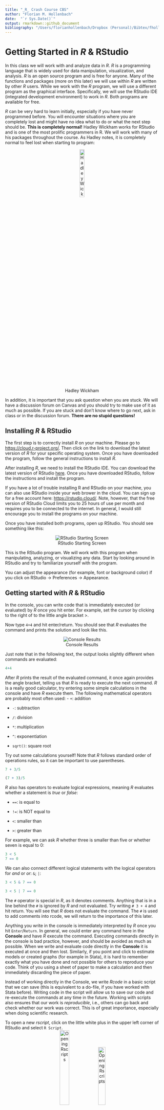 ```yaml
---
title: "_R_ Crash Course CBS"
author: "Florian M. Hollenbach"
date:  "`r Sys.Date()`"
output: rmarkdown::github_document
bibliography: "/Users/florianhollenbach/Dropbox (Personal)/Bibtex/fhollenbach_master.bib"
---
```



# Getting Started in _R_ & RStudio


In this class we will work with and analyze data in _R_. _R_ is a programming language that is widely used for data manipulation, visualization, and analysis. _R_ is an open source program and is free for anyone. Many of the functions and packages (more on this later) we will use within _R_ are written by other _R_ users. While we work with the _R_ program, we will use a different program as the graphical interface. Specifically, we will use the RStudio IDE (integrated development environment) to work in _R_. Both programs are available for free. 

_R_ can be very hard to learn initially, especially if you have never programmed before. You will encounter situations where you are completely lost and might have no idea what to do or what the next step should be. __This is completely normal!__ Hadley Wickham works for RStudio and is one of the most prolific programmers in R. We will work with many of his packages throughout the course. As Hadley notes, it is completely normal to feel lost when starting to program: 
<center>
![Hadley Wickham](images/wickham.jpeg){width=20%}
</center>
In addition, it is important that you ask question when you are stuck. We will have a discussion forum on Canvas and you should try to make use of it as much as possible. If you are stuck and don't know where to go next, ask in class or in the discussion forum. __There are no stupid questions!__

## Installing _R_ & RStudio

The first step is to correctly install _R_ on your machine. Please go to [https://cloud.r-project.org/](https://cloud.r-project.org/). Then click on the link to download the latest version of _R_ for your specific operating system. Once you have downloaded the program, follow the general instructions to install _R_.

After installing _R_, we need to install the RStudio IDE. You can download the latest version of RStudio [here](https://www.rstudio.com/products/rstudio/download/#download). Once you have downloaded RStudio, follow the instructions and install the program. 


If you have a lot of trouble installing R and RStudio on your machine, you can also use RStudio inside your web brower in the cloud. You can sign up for a free account here: [https://rstudio.cloud/](https://rstudio.cloud/). Note, however, that the free version of RStudio Cloud limits you to 25 hours of use per month and requires you to be connected to the internet. In general, I would still encourage you to install the programs on your machine. 

Once you have installed both programs, open up RStudio. You should see something like this: 
<center>
![RStudio Starting Screen](images/Rstudio.png)
</center>

This is the RStudio program. We will work with this program when manipulating, analyzing, or visualizing any data. Start by looking around in RStudio and try to familiarize yourself with the program. 

You can adjust the appearance (for example, font or background color) if you click on RStudio &rarr; Preferences &rarr; Appearance. 

## Getting started with _R_ & RStudio

In the console, you can write code that is immediately executed (or evaluated) by _R_ once you hit enter. For example, set the cursor by clicking to the right of to the little angle bracket >. 

Now type `4+4` and hit enter/return. You should see that _R_ evaluates the command and prints the solution and look like this. 
<center>
![Console Results](images/calc.png)
</center>

Just note that in the following text, the output looks slightly different when commands are evaluated:
```r
4+4
```

After _R_ prints the result of the evaluated command, it once again provides the angle bracket, telling us that _R_ is ready to execute the next command. _R_ is a really good calculator, try entering some simple calculations in the console and have _R_ execute them. The following mathematical operators are probably most often used: 
- `+`: addition

- `-`: subtraction

- `/`: division

- `*`: multiplication

- `^`: exponentiation

- `sqrt()`: square root

Try out some calculations yourself! 
Note that _R_ follows standard order of operations rules, so it can be important to use parentheses.

```r
7 + 3/5

(7 + 3)/5
```

_R_ also has operators to evaluate logical expressions, meaning _R_ evaluates whether a statement is *true* or *false*: 

- `==`: is equal to

- `!=`: is NOT equal to

- `<`: smaller than

- `>`: greater than

For example, we can ask _R_ whether three is smaller than five or whether seven is equal to 0: 

```r
3 < 5
7 == 0
```

We can also connect different logical statements with the logical operators for *and* or *or*: `&`; `|`:

```r
3 < 5 & 7 == 0

3 < 5 | 7 == 0 
```

The `#` operator is special in _R_, as it denotes comments. Anything that is in a line behind the `#` is ignored by _R_ and not evaluated. Try writing `# 3 + 4` and hit return. You will see that _R_ does not evaluate the command. The `#` is used to add comments into rcode, we will return to the importance of this later. 

Anything you write in the console is immediately interpreted by _R_ once you hit `Enter`/`Return`. In general, we could enter any command here in the **Console** and have _R_ execute the command. Executing commands directly in the console is bad practice, however, and should be avoided as much as possible. When we write and evaluate code directly in the **Console** it is executed at once and then lost.  Similarly, if you point and click to estimate models or created graphs (for example in Stata), it is hard to remember exactly what you have done and not possible for others to reproduce your code. Think of you using a sheet of paper to make a calculation and then immediately discarding the piece of paper. 

Instead of working directly in the Console, we write _Rcode_ in a basic script that we can save (this is equivalent to a do-file, if you have worked with Stata before). Writing code in the script will allow us to save our code and re-execute the commands at any time in the future. Working with scripts also ensures that our work is _reproducible_, i.e., others can go back and check whether our work was correct. This is of great importance, especially when doing scientific research. 

To open a new _rscript_, click on the little white plus in the upper left corner of RStudio and select `R Script`.
<center>
![Opening Rscripts](images/rscript.png){width=25%} ![Opening Rscripts](images/rscript2.png){width=22%}
</center>

Once you have an rscript open, the first step should be to save it somewhere sensible. For example, you might create a folder for this course and save all rscripts for class in that folder. You should pick a name for your rscript that makes sense and reminds you about the contents of the script. For example, you could save this first rscript as `Rcrashcourse.R`. 

**You should practice writing anything you do in _R_ in a rscript** and execute the code from the script. Start by repeating a few of the simple calculations that you did above. Write each calculation in a separate line: 

```r
4+4

9+2

3/2
```

You might notice that nothing happens when you write code in the rscript and hit enter. To execute the rcode that is in our script, we have to send it to the console. We can do so by having the cursor in the line we want to execute and then hitting `Ctrl + Enter` (Windows) or `Command + Return` (Mac). Alternatively, you can select one or multiple lines to execute and then hit `Ctrl + Enter` (Windows) or `Command + Return` (Mac). Try selecting some code you wrote by executing the line. 

<center>
![Executing code from rscripts](images/execute.png){width=35%}
</center>


It is good practice to add plenty of comments to your rscripts, so that others can understand what you are doing (and why). It will also help your future self when you open old code. The comments will help you remember why you wrote certain code and what your reasoning was. Remember, we can include comments using the `#` symbol. Anything in a line behind the `#` symbol will not be executed by _R_. 

```r
# this is our first rscript
# in the first line we calculate four plus four
4+4 # comments can also go behind a command we want to execute, anything before # will still be executed
#### we can also use multiple # to mark comments
# or we can have an empty comment line
#
#
# next we calculate nine plus two 
9+2 

# next we want to divide 3 by 2
3/2
```


## R programming language
As with any program, there are different types of variables/data in _R_. The types you will encounter closely follow types of variables you should have encountered in previous methods courses. In our class, we will focus on the following types of data:^[There are other types of data as well, but we won't encounter them much. For example, there is a specific class for *complex* numbers and one for *integers*. We won't make very much use of those types and will ignore them for now.]  
- character 
- double/numeric
- factor
- logical

*Character* data is anything that includes non-numeric characters and is not logical. Characters are known as *strings* in Stata. In _R_, character variables are depicted and entered inside quotation marks. 

```r
"Florian" ## florian is of type character
class("florian")
"Florian is a professor" ## is also one character
"123" ## if you include numbers in quotation marks, R interprets them as characters 
### this would not work, but try it: "1" + "3"R won't perform calculations on character objects
```
*Numeric* data is any variables that are *real* numbers, those are the objects that you can perform mathematical operations on. For our purposes, we will use the terms *numeric* and *double* interchangeably. Even if you enter a "full" number, _R_ will interpret as being numeric type, i.e., `1` is interpreted as `1.0`. 

```r
1 ## is numeric
class(1)
1 == 1.000 ### is 1 the same as 1.000
1 + 3 ## if perform calculations on multiple numeric types, the result will also be numeric
```
*Factor* data are categorical variables that can be either numeric or character but distinguish a certain (fixed) number of categories. For example, you could have a variable that distinguishes hair color and can take the following values: "brown", "black", "blond". Factor variables can be unordered (such as hair color) or have an intrinsic order. For example, if you are describing education levels as a categorical variable, we usually have a clear order: "no degree", "high school", "Bachelor", post-graduate degree", etc. _R_ can accomodate both unordered and ordered categorical variables. 

```r
haircolor <- factor(c("brown", "blond", "black")) ## we are creating a factor variable that can take three values: brown, blond, black

education <- factor(c("no degree", "high school", "Bachelor", "post-graduate degree"), ordered = TRUE) ### education is also a factor variable, but with an intrinsic ordering
education ## as you can see, R denotes the order of the different levels
```
*Logical* variables can take only two values `TRUE` or `FALSE`, which is interpreted by _R_ in binary form as `1` and `0`. The output of logical operations is always of type *logical*. We can use *logical* variables to run conditional operations. 

```r
1 == 1 ## TRUE

1 < 0 ## FALSE
```
## Objects? What are objects? 

_R_ is an *object oriented programming (OOP)* language, which means that everything in _R_ is organized around **named objects**. These objects can come in different types, such as: 
- functions
- data frames 
- matrices
- vectors
- lists


One important operator in _R_ is the **assignment operator**. With the assignment operator we can assign values/numbers/words to objects that are remembered by _R_. There are actually two assignment operators in _R_: 

1. `<-`

2. `=`

It doesn't really matter which one you use, but you should decide early and use one consistently. In this course, the examples will all use the `<-` assignment operator. You can think of the arrow assigment symbols `<-` as `gets`. 

For example, say we might want _R_ to remember an object that contains my name, so we assign the word 'Florian' to the object called name. Object names have to start with a letter but can include numbers and other symbols. They cannot include empty spaces. It is good practice to only use lowercase letters, numbers, and `_` in your object names.^[See here for a complete style guide for programming in R: [https://style.tidyverse.org/index.html](https://style.tidyverse.org/index.html)] You should always try use reasonable and informative names for your objects, so that you can remember what are the contents of a given object. 
```r
name <- 'Florian' ## object 'name' gets assigned the character vector 'Florian'
```

In this course we will primarily use *function*, *data frames*, and *vectors*. *Functions* usually take one or more inputs (called arguments), perform some operation on the input, and generate an output. For example, the `sqrt()` operator mentioned above is a function that takes one *argument*.
```r
sqrt(9) ## sqrt() is the function, the input here is 9, the function takes the input and calculates the square root, it then outputs the result
```

*Vectors* are a simple data structure in _R_ that *N* contain elements of one type. A vector is defined by its length, which is the number of elements it contains. Vectors are created by using the function `c()` (combine) and separating the individual elements by commas. It's important to note that all elements of the vector must be of the same type of variable. For example, if you vector includes numeric and character data, R will automatically make all numbers into characters. To create a simple vector of numbers and assign it to the object `number_example` we would write: 
```r
example_numbers <- c(1, 2, 3, 4, 5) ### object name assignment operator and object contents
```

To print the content (or if too large a preview of the content) of an object, you can just type and execute the object name or use the `print()` function. Of course, the object has to exist, i.e., you may have to have created it first. You can access specific elements in a vector with square brackets `[]` behind the object name  and the specific location number of element.
```r
example_numbers ## show all elements

print(example_numbers) ## print content of object

example_numbers[1] ## only show the first element
```

*Data frames* are objects that contain multiple (many) observations for multiple variables. You could think of each variable being a vector by itself. Then the variables are bound together into a data frame. Each variable then becomes one column of the data frame. For example, assume we have data on five students. We have recorded their names, height, birth year, and favorite color. 

First, let's create the vectors for each of these variables. It is important, of course, that the data for each person is in the same location in each vector, i.e., if Anna is the first name, we also have to first enter her height and birth year. 

```r
names <- c("Anna", "Otto", "Emmy", "Hanna", "Signe") ## a vector of characters
names

height <- c(1.75, 1.52, 1.89, 1.66, 1.55) ## vector of numeric data, note that R uses . to as the decimal point
height

birth_year <- c(1990, 1986, 1995, 1992, 1991) ## vector of numeric data
birth_year
```

Now we have three different vectors, each including the observations for five students in terms of their names, height, and birth year. We can combine these variables into a data frame using the `data.frame()` function. Note that to combine the different vectors into one data frame, they all have to have the same length (contain the same number of elements).

```r
student_df <- data.frame(names, height, birth_year)
student_df
```

Each of the vectors are now one column in the new data frame, which we called `student_df`. Each row in the data frame corresponds to the data (name, height, birth year) for one person (observation). Note also how you can assign existing objects to new objects. We can again access specific elements of the data frame with the square brackets `[]`. However, since the data frame has two dimensions, we need to specify the location of the element by _row_ and _column_, e.g., `student_df[row, column]`.

```r
student_df[1,1] ## element in first row, first column

student_df[2,1] ## element in second row, first column

student_df[1,2] ## element in first row, second column

student_df[1, ] ## all elements in first row

student_df[ ,1] ## all elements in first column
```

At least in this course, you will rarely create new data sets. Instead you will work with data sets provided to you or that you have downloaded somewhere, but it is good to first learn the basics. 

The different columns in each data set are the different variables. As you saw above, you can access the specific colums in a data frame by using the square brackets and adding the column number behind a comma: `student_df[ , 1]`.^[Alternatively, you can also use the variable name in quotation marks: `student_df[ , "names"]`.] The best way to access specific variables (columns) in a data frame, however, is by using the variable's name. You can do so with the help of the `$` sign. You first specify the name of the data frame object and then the variable name, separated by the dollar sign `$`: 
```r
student_df$names ## access the names variable

student_df$height ## access the heigh variable

student_df$birth_year ## access the birth year variable
```

One of the great things about R is that it is vectorized, this means that operations can be done on the whole vector without going through each element individually. For example, say we want to have the height in cm instead of m, so we need to multiply each of the students' heights by 100. We can just multiply the whole variable by 100 and _R_ automatically does so for each element. 
```r
student_df$height*100 ## multiply each value by 100
```

We can also create a new variable in the data frame. Once again we use the dollar sign `$` with the new variable's name and then assign the values. 
```r
student_df$height_in_meters <- student_df$height*100 ## multiply each value by 100 and assign to new variable
```



